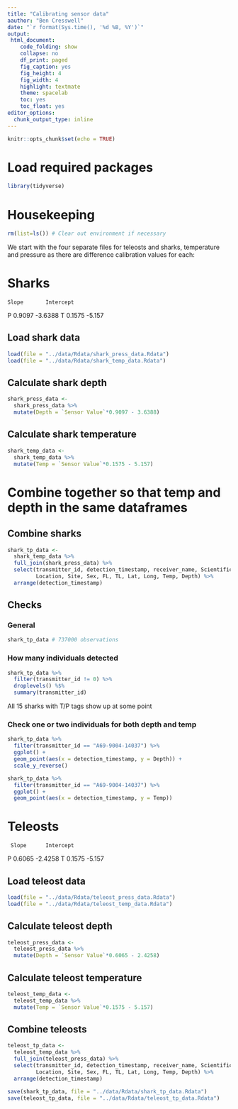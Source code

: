 ```yaml
---
title: "Calibrating sensor data"
aauthor: "Ben Cresswell"
date: "`r format(Sys.time(), '%d %B, %Y')`"
output: 
 html_document:
    code_folding: show
    collapse: no
    df_print: paged
    fig_caption: yes
    fig_height: 4
    fig_width: 4
    highlight: textmate
    theme: spacelab
    toc: yes
    toc_float: yes
editor_options: 
  chunk_output_type: inline
---
```



```r
knitr::opts_chunk$set(echo = TRUE)
```

# Load required packages
```r
library(tidyverse)
```

# Housekeeping
```r
rm(list=ls()) # Clear out environment if necessary
```

We start with the four separate files for teleosts and sharks, temperature and pressure as there are difference calibration values for each:


# Sharks #        

    Slope	    Intercept
P   0.9097	  -3.6388
T   0.1575	  -5.157

## Load shark data
```r
load(file = "../data/Rdata/shark_press_data.Rdata")
load(file = "../data/Rdata/shark_temp_data.Rdata")
```

## Calculate shark depth
```r
shark_press_data <- 
  shark_press_data %>% 
  mutate(Depth = `Sensor Value`*0.9097 - 3.6388)
```

## Calculate shark temperature
```r
shark_temp_data <- 
  shark_temp_data %>% 
  mutate(Temp = `Sensor Value`*0.1575 - 5.157)
```


# Combine together so that temp and depth in the same dataframes

## Combine sharks
```r
shark_tp_data <- 
  shark_temp_data %>% 
  full_join(shark_press_data) %>% 
  select(transmitter_id, detection_timestamp, receiver_name, Scientific_name, Date, 
         Location, Site, Sex, FL, TL, Lat, Long, Temp, Depth) %>% 
  arrange(detection_timestamp)
```

## Checks

### General
```r
shark_tp_data # 737000 observations
```

### How many individuals detected
```r
shark_tp_data %>% 
  filter(transmitter_id != 0) %>% 
  droplevels() %$% 
  summary(transmitter_id)
```
All 15 sharks with T/P tags show up at some point

### Check one or two individuals for both depth and temp
```r
shark_tp_data %>% 
  filter(transmitter_id == "A69-9004-14037") %>% 
  ggplot() +
  geom_point(aes(x = detection_timestamp, y = Depth)) +
  scale_y_reverse()

shark_tp_data %>% 
  filter(transmitter_id == "A69-9004-14037") %>% 
  ggplot() +
  geom_point(aes(x = detection_timestamp, y = Temp)) 
```

##################


# Teleosts #

     Slope	    Intercept
P    0.6065	  -2.4258
T    0.1575	  -5.157

## Load teleost data
```r
load(file = "../data/Rdata/teleost_press_data.Rdata")
load(file = "../data/Rdata/teleost_temp_data.Rdata")
```

## Calculate teleost depth
```r
teleost_press_data <- 
  teleost_press_data %>% 
  mutate(Depth = `Sensor Value`*0.6065 - 2.4258)
```

## Calculate teleost temperature
```r
teleost_temp_data <- 
  teleost_temp_data %>% 
  mutate(Temp = `Sensor Value`*0.1575 - 5.157)
```


## Combine teleosts
```r
teleost_tp_data <- 
  teleost_temp_data %>% 
  full_join(teleost_press_data) %>% 
  select(transmitter_id, detection_timestamp, receiver_name, Scientific_name, Date, 
         Location, Site, Sex, FL, TL, Lat, Long, Temp, Depth) %>% 
  arrange(detection_timestamp)
```




```r
save(shark_tp_data, file = "../data/Rdata/shark_tp_data.Rdata")
save(teleost_tp_data, file = "../data/Rdata/teleost_tp_data.Rdata")
```




